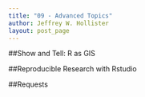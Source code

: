 ```yaml
---
title: "09 - Advanced Topics"
author: Jeffrey W. Hollister
layout: post_page
---
```


##Show and Tell: R as GIS

##Reproducible Research with Rstudio

##Requests